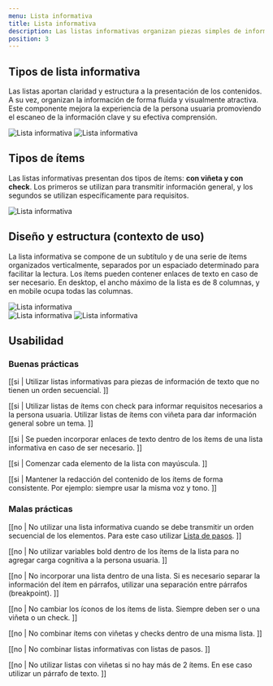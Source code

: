 ```yaml
---
menu: Lista informativa
title: Lista informativa
description: Las listas informativas organizan piezas simples de información en forma vertical. Se utilizan cuando sus elementos no transmiten un orden secuencial específico. 
position: 3
---
```


## Tipos de lista informativa

Las listas aportan claridad y estructura a la presentación de los contenidos. A su vez, organizan la información de forma fluida y visualmente atractiva. Este componente mejora la experiencia de la persona usuaria promoviendo el escaneo de la información clave y su efectiva comprensión.

<div className="content-row flex-lg-nowrap">
  <img src="/componentes/lista-informativa/lista-informativa-1.svg" alt="Lista informativa" />
  <img src="/componentes/lista-informativa/lista-informativa-2.svg" alt="Lista informativa" />
</div>

<h2>Tipos de ítems</h2>

Las listas informativas presentan dos tipos de ítems: **con viñeta y con check**. Los primeros se utilizan para transmitir información general, y los segundos se utilizan específicamente para requisitos. 

<div className="content-row">
  <img src="/componentes/lista-informativa/lista-informativa-3.svg" alt="Lista informativa" />
</div>

## Diseño y estructura (contexto de uso)

La lista informativa se compone de un subtítulo y de una serie de ítems organizados verticalmente, separados por un espaciado determinado para facilitar la lectura. Los ítems pueden contener enlaces de texto en caso de ser necesario. En desktop, el ancho máximo de la lista es de 8 columnas, y en mobile ocupa todas las columnas. 

<div className="content-row">
  <img src="/componentes/lista-informativa/lista-informativa-6.svg" alt="Lista informativa" />
</div>

<div className="content-row flex-lg-nowrap">
  <img src="/componentes/lista-informativa/lista-informativa-4.svg" alt="Lista informativa" />
  <img src="/componentes/lista-informativa/lista-informativa-5.svg" alt="Lista informativa" />
</div>

## Usabilidad

### Buenas prácticas

[[si | Utilizar listas informativas para piezas de información de texto que no tienen un orden secuencial. ]]

[[si | Utilizar listas de ítems con check para informar requisitos necesarios a la persona usuaria. Utilizar listas de ítems con viñeta para dar información general sobre un tema. ]]

[[si | Se pueden incorporar enlaces de texto dentro de los ítems de una lista informativa en caso de ser necesario. ]]

[[si | Comenzar cada elemento de la lista con mayúscula. ]]

[[si | Mantener la redacción del contenido de los ítems de forma consistente. Por ejemplo: siempre usar la misma voz y tono. ]]

### Malas prácticas

[[no | No utilizar una lista informativa cuando se debe transmitir un orden secuencial de los elementos. Para este caso utilizar [Lista de pasos](https://gcba.github.io/estandares/componentes/listas/listas-de-pasos/). ]]

[[no | No utilizar variables bold dentro de los ítems de la lista para no agregar carga cognitiva a la persona usuaria. ]]

[[no | No incorporar una lista dentro de una lista. Si es necesario separar la información del ítem en párrafos, utilizar una separación entre párrafos (breakpoint). ]]

[[no | No cambiar los íconos de los ítems de lista. Siempre deben ser o una viñeta o un check. ]]

[[no | No combinar ítems con viñetas y checks dentro de una misma lista. ]]

[[no | No combinar listas informativas con listas de pasos. ]]

[[no | No utilizar listas con viñetas si no hay más de 2 ítems. En ese caso utilizar un párrafo de texto. ]]
